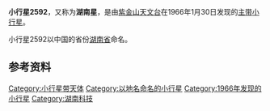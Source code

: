 {{Infobox Planet  
| name = 2592 Hunan
| image = 
| caption = 
| discovery=yes | physical_characteristics = yes | bgcolour=#FFFFC0
| discovery_ref = 
| discoverer = [[紫金山天文台|紫金山天文台]]
| discovery_site = [[南京|南京]]
| discovered =  1966年1月30日
| mp_name = 2592
| alt_names = 1966 BW
| named_after = [[湖南省|湖南省]]
| mp_category=[[小行星带|主带]]
| orbit_ref = <ref>[http://ssd.jpl.nasa.gov/sbdb.cgi?sstr=2592+Hunan JPL Small-Body Database 2592 Hunan (1966 BW)]</ref>
| epoch = 2011年8月27日
| semimajor=
| perihelion= 2.7275855[[天文单位|AU]]
| aphelion= 3.1190710AU
| eccentricity = 0.1255135
| period = 2012.0386982[[日|地球日]] 
| inclination= 1.33361[[角度|°]]
| asc_node= 204.71033°
| arg_peri= 8.18381°
| mean_anomaly= 25.48474°
| avg_speed=
 | dimensions=
 | mass=
 | density=
 | surface_grav=
 | escape_velocity=
 | rotation= 
 | spectral_type= 
 | magnitude= 11.6
 | abs_magnitude=
 | albedo=
 | single_temperature=
}}
'''小行星2592'''，又称为'''湖南星'''，是由[[紫金山天文台|紫金山天文台]]在1966年1月30日发现的[[小行星带|主带]][[小行星|小行星]]。

小行星2592以中国的省份[[湖南省|湖南省]]命名。

== 参考资料 ==
{{Reflist}}

{{Minor Planet Number|(2591)[[小行星2591|小行星2591]]|(2593)[[小行星2593|小行星2593]]}}

[[Category:小行星带天体|Category:小行星带天体]]
[[Category:以地名命名的小行星|Category:以地名命名的小行星]]
[[Category:1966年发现的小行星|Category:1966年发现的小行星]]
[[Category:湖南科技|Category:湖南科技]]